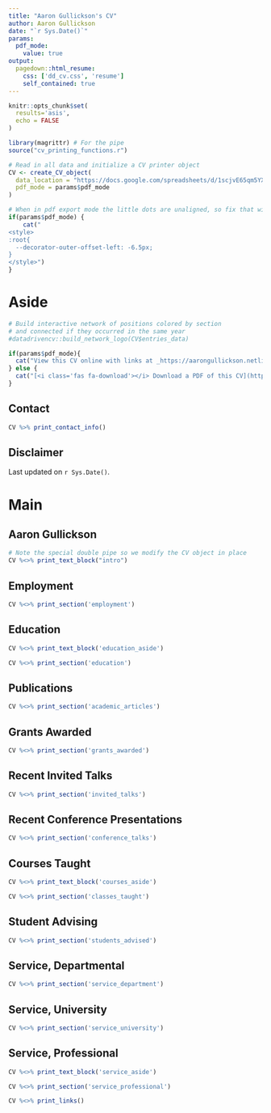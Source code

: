```yaml
---
title: "Aaron Gullickson's CV"
author: Aaron Gullickson
date: "`r Sys.Date()`"
params:
  pdf_mode:
    value: true
output:
  pagedown::html_resume:
    css: ['dd_cv.css', 'resume']
    self_contained: true
---
```


```r
knitr::opts_chunk$set(
  results='asis', 
  echo = FALSE
)

library(magrittr) # For the pipe
source("cv_printing_functions.r")

# Read in all data and initialize a CV printer object
CV <- create_CV_object(
  data_location = "https://docs.google.com/spreadsheets/d/1scjvE65qm5YXS-JG4-CRPiLEqsz6p4y34WX6ipEct_w/edit#gid=917338460",  
  pdf_mode = params$pdf_mode
)

```


```r
# When in pdf export mode the little dots are unaligned, so fix that with some conditional CSS.
if(params$pdf_mode) {
    cat("
<style>
:root{
  --decorator-outer-offset-left: -6.5px;
}
</style>")
}
```


Aside
================================================================================

```r
# Build interactive network of positions colored by section
# and connected if they occurred in the same year
#datadrivencv::build_network_logo(CV$entries_data)
```


```r
if(params$pdf_mode){
  cat("View this CV online with links at _https://aarongullickson.netlify.app/cv/_")
} else {
  cat("[<i class='fas fa-download'></i> Download a PDF of this CV](https://aarongullickson.netlify.app/cv/aarongull_cv.pdf)")
}
```

Contact {#contact}
--------------------------------------------------------------------------------

```r
CV %>% print_contact_info()
```


Disclaimer {#disclaimer}
--------------------------------------------------------------------------------

Last updated on `r Sys.Date()`.



Main
================================================================================

Aaron Gullickson {#title}
--------------------------------------------------------------------------------

```r
# Note the special double pipe so we modify the CV object in place
CV %<>% print_text_block("intro") 
```


Employment {data-icon=suitcase}
--------------------------------------------------------------------------------



```r
CV %<>% print_section('employment')
```


Education {data-icon=graduation-cap data-concise=true}
--------------------------------------------------------------------------------

::: aside
```r
CV %<>% print_text_block('education_aside')
```
:::

```r
CV %<>% print_section('education')
```

Publications {data-icon=book data-concise=true}
--------------------------------------------------------------------------------

```r
CV %<>% print_section('academic_articles')
```

Grants Awarded {data-icon=money-bill data-concise=true}
--------------------------------------------------------------------------------

```r
CV %<>% print_section('grants_awarded')
```

Recent Invited Talks {data-icon=comment data-concise=true}
--------------------------------------------------------------------------------

```r
CV %<>% print_section('invited_talks')
```

Recent Conference Presentations {data-icon=users data-concise=true}
--------------------------------------------------------------------------------

```r
CV %<>% print_section('conference_talks')
```

Courses Taught {data-icon=chalkboard-teacher data-concise=true}
--------------------------------------------------------------------------------

::: aside
```r
CV %<>% print_text_block('courses_aside')
```
:::

```r
CV %<>% print_section('classes_taught')
```

Student Advising {data-icon=people-carry data-concise=true}
--------------------------------------------------------------------------------

```r
CV %<>% print_section('students_advised')
```

Service, Departmental {data-icon=home data-concise=true}
--------------------------------------------------------------------------------

```r
CV %<>% print_section('service_department')
```

Service, University {data-icon=home data-concise=true}
--------------------------------------------------------------------------------

```r
CV %<>% print_section('service_university')
```

Service, Professional {data-icon=home data-concise=true}
--------------------------------------------------------------------------------

::: aside
```r
CV %<>% print_text_block('service_aside')
```
:::


```r
CV %<>% print_section('service_professional')
```


```r
CV %<>% print_links()
```

